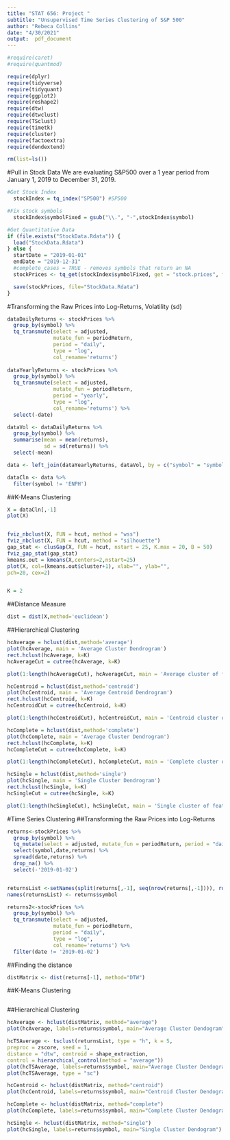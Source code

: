 ```yaml
---
title: "STAT 656: Project "
subtitle: "Unsupervised Time Series Clustering of S&P 500"
author: "Rebeca Collins"
date: "4/30/2021"
output:  pdf_document
---
```


```r

#require(caret)
#require(quantmod)

require(dplyr)
require(tidyverse)
require(tidyquant)
require(ggplot2)
require(reshape2)
require(dtw)
require(dtwclust)
require(TSclust)
require(timetk)
require(cluster)
require(factoextra)
require(dendextend)

rm(list=ls())

```

#Pull in Stock Data
We are evaluating S&P500 over a 1 year period from January 1, 2019 to December 31, 2019.
```r
#Get Stock Index
  stockIndex = tq_index("SP500") #SP500

#Fix stock symbols
  stockIndex$symbolFixed = gsub("\\.", "-",stockIndex$symbol)
```

``` r
#Get Quantitative Data
if (file.exists("StockData.Rdata")) {
  load("StockData.Rdata")
} else {
  startDate = "2019-01-01"
  endDate = "2019-12-31"
  #complete_cases = TRUE - removes symbols that return an NA 
  stockPrices <- tq_get(stockIndex$symbolFixed, get = "stock.prices", from = startDate, to =endDate, complete_cases = TRUE )

  save(stockPrices, file="StockData.Rdata")
}
```

#Transforming the Raw Prices into Log-Returns, Volatility (sd)
```r

dataDailyReturns <- stockPrices %>%   
  group_by(symbol) %>%
  tq_transmute(select = adjusted, 
               mutate_fun = periodReturn, 
               period = "daily", 
               type = "log", 
               col_rename='returns')
 
dataYearlyReturns <- stockPrices %>%   
  group_by(symbol) %>%
  tq_transmute(select = adjusted, 
               mutate_fun = periodReturn, 
               period = "yearly", 
               type = "log", 
               col_rename='returns') %>%
  select(-date)

dataVol <- dataDailyReturns %>%   
  group_by(symbol) %>%
  summarise(mean = mean(returns),
            sd = sd(returns)) %>%
  select(-mean)

data <- left_join(dataYearlyReturns, dataVol, by = c("symbol" = "symbol"))

dataCln <- data %>%
  filter(symbol != 'ENPH')

```


##K-Means Clustering
```r
X = dataCln[,-1]
plot(X)


fviz_nbclust(X, FUN = hcut, method = "wss")
fviz_nbclust(X, FUN = hcut, method = "silhouette")
gap_stat <- clusGap(X, FUN = hcut, nstart = 25, K.max = 20, B = 50)
fviz_gap_stat(gap_stat)
kmeans.out = kmeans(X,centers=2,nstart=25)
plot(X, col=(kmeans.out$cluster+1), xlab="", ylab="",
pch=20, cex=2)


K = 2
```
##Distance Measure
```r

dist = dist(X,method='euclidean')

```
##Hierarchical Clustering
```r
hcAverage = hclust(dist,method='average')
plot(hcAverage, main = 'Average Cluster Dendrogram')
rect.hclust(hcAverage, k=K)
hcAverageCut = cutree(hcAverage, k=K)

plot(1:length(hcAverageCut), hcAverageCut, main = 'Average cluster of feature indices', xlab = "feature index", ylab = "cluster")
```
```r
hcCentroid = hclust(dist,method='centroid')
plot(hcCentroid, main = 'Average Centroid Dendrogram')
rect.hclust(hcCentroid, k=K)
hcCentroidCut = cutree(hcCentroid, k=K)

plot(1:length(hcCentroidCut), hcCentroidCut, main = 'Centroid cluster of feature indices', xlab = "feature index", ylab = "cluster")
```
```r
hcComplete = hclust(dist,method='complete')
plot(hcComplete, main = 'Average Cluster Dendrogram')
rect.hclust(hcComplete, k=K)
hcCompleteCut = cutree(hcComplete, k=K)

plot(1:length(hcCompleteCut), hcCompleteCut, main = 'Complete cluster of feature indices', xlab = "feature index", ylab = "cluster")
```
```r
hcSingle = hclust(dist,method='single')
plot(hcSingle, main = 'Single Cluster Dendrogram')
rect.hclust(hcSingle, k=K)
hcSingleCut = cutree(hcSingle, k=K)

plot(1:length(hcSingleCut), hcSingleCut, main = 'Single cluster of feature indices', xlab = "feature index", ylab = "cluster")
```



#Time Series Clustering
##Transforming the Raw Prices into Log-Returns
```r
returns<-stockPrices %>%   
  group_by(symbol) %>%
  tq_mutate(select = adjusted, mutate_fun = periodReturn, period = "daily", type = "log", col_rename='returns') %>%
  select(symbol,date,returns) %>% 
  spread(date,returns) %>% 
  drop_na() %>% 
  select(-'2019-01-02')


returnsList <-setNames(split(returns[,-1], seq(nrow(returns[,-1]))), rownames(returns[,-1]))
names(returnsList) <- returns$symbol

returns2<-stockPrices %>%   
  group_by(symbol) %>%
  tq_transmute(select = adjusted, 
               mutate_fun = periodReturn, 
               period = "daily", 
               type = "log", 
               col_rename='returns') %>%
  filter(date != '2019-01-02')
```
##Finding the  distance
```r
distMatrix <- dist(returns[-1], method="DTW")
```
##K-Means Clustering
```r

```

##Hierarchical Clustering
```r
hcAverage <- hclust(distMatrix, method="average")
plot(hcAverage, labels=returns$symbol, main="Average Cluster Dendogram")

hcTSAverage <- tsclust(returnsList, type = "h", k = 5,
preproc = zscore, seed = 1,
distance = "dtw", centroid = shape_extraction,
control = hierarchical_control(method = "average"))
plot(hcTSAverage, labels=returns$symbol, main="Average Cluster Dendogram")
plot(hcTSAverage, type = "sc")

```
```r
hcCentroid <- hclust(distMatrix, method="centroid")
plot(hcCentroid, labels=returns$symbol, main="Centroid Cluster Dendogram")
```
```r
hcComplete <- hclust(distMatrix, method="complete")
plot(hcComplete, labels=returns$symbol, main="Complete Cluster Dendogram")
```
```r
hcSingle <- hclust(distMatrix, method="single")
plot(hcSingle, labels=returns$symbol, main="Single Cluster Dendogram")
```
